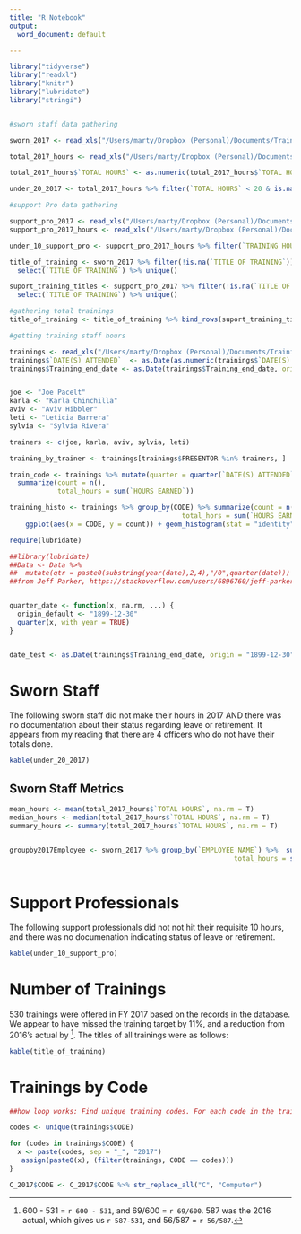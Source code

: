 ```yaml
---
title: "R Notebook"
output:
  word_document: default

---
```

```r

library("tidyverse")
library("readxl")
library("knitr")
library("lubridate")
library("stringi")


#sworn staff data gathering

sworn_2017 <- read_xls("/Users/marty/Dropbox (Personal)/Documents/Training/Database/2017TrainingDatabase.xls", sheet = 2)

total_2017_hours <- read_xls("/Users/marty/Dropbox (Personal)/Documents/Training/Database/2017TrainingDatabase.xls", sheet = 3)

total_2017_hours$`TOTAL HOURS` <- as.numeric(total_2017_hours$`TOTAL HOURS`)

under_20_2017 <- total_2017_hours %>% filter(`TOTAL HOURS` < 20 & is.na(`LEAVE START`))

#support Pro data gathering 

support_pro_2017 <- read_xls("/Users/marty/Dropbox (Personal)/Documents/Training/Database/Updated Support Staff 2017.xls", sheet = 1)
support_pro_2017_hours <- read_xls("/Users/marty/Dropbox (Personal)/Documents/Training/Database/Updated Support Staff 2017.xls", sheet = 2)

under_10_support_pro <- support_pro_2017_hours %>% filter(`TRAINING HOURS`< 10)

title_of_training <- sworn_2017 %>% filter(!is.na(`TITLE OF TRAINING`)) %>% 
  select(`TITLE OF TRAINING`) %>% unique()

suport_training_titles <- support_pro_2017 %>% filter(!is.na(`TITLE OF TRAINING`)) %>%
  select(`TITLE OF TRAINING`) %>% unique()

#gathering total trainings
title_of_training <- title_of_training %>% bind_rows(suport_training_titles) %>% unique()

#getting training staff hours

trainings <- read_xls("/Users/marty/Dropbox (Personal)/Documents/Training/Database/2017TrainingDatabase.xls", sheet = 5)
trainings$`DATE(S) ATTENDED`  <- as.Date(as.numeric(trainings$`DATE(S) ATTENDED`), origin = "1899-12-30")
trainings$Training_end_date <- as.Date(trainings$Training_end_date, origin = "1899-12-30")


joe <- "Joe Pacelt"
karla <- "Karla Chinchilla"
aviv <- "Aviv Hibbler"
leti <- "Leticia Barrera"
sylvia <- "Sylvia Rivera"

trainers <- c(joe, karla, aviv, sylvia, leti)

training_by_trainer <- trainings[trainings$PRESENTOR %in% trainers, ]

train_code <- trainings %>% mutate(quarter = quarter(`DATE(S) ATTENDED`)) %>% group_by(CODE, quarter) %>% 
  summarize(count = n(),
            total_hours = sum(`HOURS EARNED`))

training_histo <- trainings %>% group_by(CODE) %>% summarize(count = n(),
                                           total_hors = sum(`HOURS EARNED`)) %>%
    ggplot(aes(x = CODE, y = count)) + geom_histogram(stat = "identity") + coord_flip()
```

```r
require(lubridate)

##library(lubridate)
##Data <- Data %>%
##  mutate(qtr = paste0(substring(year(date),2,4),"/0",quarter(date))) 
##from Jeff Parker, https://stackoverflow.com/users/6896760/jeff-parker


quarter_date <- function(x, na.rm, ...) {
  origin_default <- "1899-12-30"
  quarter(x, with_year = TRUE)
}


date_test <- as.Date(trainings$Training_end_date, origin = "1899-12-30")

```
# Sworn Staff

The following sworn staff did not make their hours in 2017 AND there was no documentation about their status regarding leave or retirement. It appears from my reading that there are 4 officers who do not have their totals done.
```r
kable(under_20_2017)
```
## Sworn Staff Metrics

```r

mean_hours <- mean(total_2017_hours$`TOTAL HOURS`, na.rm = T)
median_hours <- median(total_2017_hours$`TOTAL HOURS`, na.rm = T)
summary_hours <- summary(total_2017_hours$`TOTAL HOURS`, na.rm = T)


groupby2017Employee <- sworn_2017 %>% group_by(`EMPLOYEE NAME`) %>%  summarize(training_count = n(),
                                                        total_hours = sum(HOURS, na.rm = T))
       
```

# Support Professionals

The following support professionals did not not hit their requisite 10 hours, and there was no documenation indicating status of leave or retirement.

```r
kable(under_10_support_pro)
```

# Number of Trainings 

530 trainings were offered in FY 2017 based on the records in the database. We appear to have missed the training target by 11%, and a reduction from 2016's actual by [^1]. The titles of all trainings were as follows:
```r
kable(title_of_training)
```

# Trainings by Code
```r

##how loop works: Find unique training codes. For each code in the training table, filter a NEW table based on the name of the code AND _2017

codes <- unique(trainings$CODE)

for (codes in trainings$CODE) {
  x <- paste(codes, sep = "_", "2017")
   assign(paste0(x), (filter(trainings, CODE == codes)))
}

C_2017$CODE <- C_2017$CODE %>% str_replace_all("C", "Computer")


```

[^1]: 600 - 531 = `r 600 - 531`, and 69/600 = `r 69/600`. 587 was the 2016 actual, which gives us `r 587-531`, and 56/587 = `r 56/587`. 